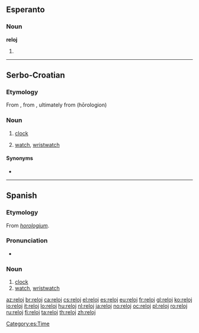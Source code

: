 ==Esperanto==

===Noun===
'''reloj'''

# {{eo-form of|rel|oj}}

----

==Serbo-Croatian==

===Etymology===
From {{etyl|es|sh}} {{l|es|reloj}}, from {{etyl|la|sh}} {{l|la|horologium}}, ultimately from {{etyl|grc|sh}} {{l|grc|ώρολόγιον}} (hōrologion)

===Noun===
{{sh-noun|g=m|r|релој}}

# {{regional|lang=sh}} [[clock]]
# {{regional|lang=sh}} [[watch]], [[wristwatch]]

====Synonyms====
* {{l|sh|sat|sȃt}}
{{attention|sh}}

----

==Spanish==

===Etymology===
From {{etyl|la|es}} ''[[horologium]]''.

===Pronunciation===
* {{IPA|/ɾe̞ˈlo̞x/|/ɾe̞ˈlo̞/|lang=es}}

===Noun===
{{es-noun-m|plural=relojes}}

# [[clock]]
# [[watch]], [[wristwatch]]

[[Category:es:Time]]

[[az:reloj]]
[[br:reloj]]
[[ca:reloj]]
[[cs:reloj]]
[[el:reloj]]
[[es:reloj]]
[[eu:reloj]]
[[fr:reloj]]
[[gl:reloj]]
[[ko:reloj]]
[[io:reloj]]
[[it:reloj]]
[[lo:reloj]]
[[hu:reloj]]
[[nl:reloj]]
[[ja:reloj]]
[[no:reloj]]
[[oc:reloj]]
[[pl:reloj]]
[[ro:reloj]]
[[ru:reloj]]
[[fi:reloj]]
[[ta:reloj]]
[[th:reloj]]
[[zh:reloj]]